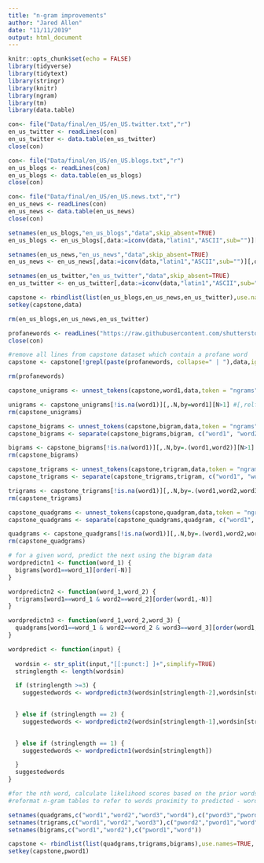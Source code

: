 ```yaml
---
title: "n-gram improvements"
author: "Jared Allen"
date: "11/11/2019"
output: html_document
---
```


```r
knitr::opts_chunk$set(echo = FALSE)
library(tidyverse)
library(tidytext)
library(stringr)
library(knitr)
library(ngram)
library(tm)
library(data.table)
```

```r

con<- file("Data/final/en_US/en_US.twitter.txt","r")
en_us_twitter <- readLines(con)
en_us_twitter <- data.table(en_us_twitter)
close(con)

con<- file("Data/final/en_US/en_US.blogs.txt","r")
en_us_blogs <- readLines(con)
en_us_blogs <- data.table(en_us_blogs)
close(con)

con<- file("Data/final/en_US/en_US.news.txt","r")
en_us_news <- readLines(con)
en_us_news <- data.table(en_us_news)
close(con)
```

```r

setnames(en_us_blogs,"en_us_blogs","data",skip_absent=TRUE)
en_us_blogs <- en_us_blogs[,data:=iconv(data,"latin1","ASCII",sub="")][,data:=str_replace_all(data, "[^a-zA-Z ]", "")][,data:=str_trim(data, "both")][data!=""][!is.na(data)][lengths(strsplit(data," "))>1]

setnames(en_us_news,"en_us_news","data",skip_absent=TRUE)
en_us_news <- en_us_news[,data:=iconv(data,"latin1","ASCII",sub="")][,data:=str_replace_all(data, "[^a-zA-Z ]", "")][,data:=str_trim(data, "both")][data!=""][!is.na(data)][lengths(strsplit(data," "))>1]

setnames(en_us_twitter,"en_us_twitter","data",skip_absent=TRUE)
en_us_twitter <- en_us_twitter[,data:=iconv(data,"latin1","ASCII",sub="")][,data:=str_replace_all(data, "[^a-zA-Z ]", "")][,data:=str_trim(data, "both")][data!=""][!is.na(data)][lengths(strsplit(data," "))>1]

capstone <- rbindlist(list(en_us_blogs,en_us_news,en_us_twitter),use.names=TRUE, idcol=TRUE)
setkey(capstone,data)

rm(en_us_blogs,en_us_news,en_us_twitter)
```

```r
profanewords <- readLines("https://raw.githubusercontent.com/shutterstock/List-of-Dirty-Naughty-Obscene-and-Otherwise-Bad-Words/master/en")
close(con)

#remove all lines from capstone dataset which contain a profane word
capstone <- capstone[!grepl(paste(profanewords, collapse=" | "),data,ignore.case = TRUE)]

rm(profanewords)
```

```r
capstone_unigrams <- unnest_tokens(capstone,word1,data,token = "ngrams",n=1, collapse=FALSE)
```

```r
unigrams <- capstone_unigrams[!is.na(word1)][,.N,by=word1][N>1] #[,relfreq:=N/sum(N)][order(-N)][,topword:=min_rank(desc(N))][topword<=3]
rm(capstone_unigrams)
```

```r
capstone_bigrams <- unnest_tokens(capstone,bigram,data,token = "ngrams",n=2, collapse=FALSE)
capstone_bigrams <- separate(capstone_bigrams,bigram, c("word1", "word2"), sep = " ")
```

```r
bigrams <- capstone_bigrams[!is.na(word1)][,.N,by=.(word1,word2)][N>1] #[,relfreq:=N/sum(N),by=word1][order(word1,-N)][,topword:=min_rank(desc(N)),by=word1][topword<=3]
rm(capstone_bigrams)
```

```r
capstone_trigrams <- unnest_tokens(capstone,trigram,data,token = "ngrams",n=3, collapse=FALSE)
capstone_trigrams <- separate(capstone_trigrams,trigram, c("word1", "word2","word3"), sep = " ")
```

```r
trigrams <- capstone_trigrams[!is.na(word1)][,.N,by=.(word1,word2,word3)][N>1] #[,relfreq:=N/sum(N),by=.(word1,word2)][order(word1,word2,-N)][,topword:=min_rank(desc(N)),by=.(word1,word2)][topword<=3]
rm(capstone_trigrams)
```

```r
capstone_quadgrams <- unnest_tokens(capstone,quadgram,data,token = "ngrams",n=4, collapse=FALSE)
capstone_quadgrams <- separate(capstone_quadgrams,quadgram, c("word1", "word2","word3","word4"), sep = " ")
```

```r
quadgrams <- capstone_quadgrams[!is.na(word1)][,.N,by=.(word1,word2,word3,word4)][N>1] #[,relfreq:=N/sum(N),by=.(word1,word2,word3)][order(word1,word2,word3,-N)][,topword:=min_rank(desc(N)),by=.(word1,word2,word3)][topword<=3]
rm(capstone_quadgrams)
```

```r

# for a given word, predict the next using the bigram data
wordpredictn1 <- function(word_1) {
  bigrams[word1==word_1][order(-N)]
}

wordpredictn2 <- function(word_1,word_2) {
  trigrams[word1==word_1 & word2==word_2][order(word1,-N)]
}

wordpredictn3 <- function(word_1,word_2,word_3) {
  quadgrams[word1==word_1 & word2==word_2 & word3==word_3][order(word1,word2,-N)]
}

wordpredict <- function(input) {
  
  wordsin <- str_split(input,"[[:punct:] ]+",simplify=TRUE)  
  stringlength <- length(wordsin)

  if (stringlength >=3) {
    suggestedwords <- wordpredictn3(wordsin[stringlength-2],wordsin[stringlength-1],wordsin[stringlength])

    
  } else if (stringlength == 2) {
    suggestedwords <- wordpredictn2(wordsin[stringlength-1],wordsin[stringlength])
    

  } else if (stringlength == 1) {
    suggestedwords <- wordpredictn1(wordsin[stringlength])

  }
  suggestedwords
}

```

```r
#for the nth word, calculate likelihood scores based on the prior words
#reformat n-gram tables to refer to words proximity to predicted - word3 in a trigram becomes word1 as it is closest to predicted word

setnames(quadgrams,c("word1","word2","word3","word4"),c("pword3","pword2","pword1","word"))
setnames(trigrams,c("word1","word2","word3"),c("pword2","pword1","word"))
setnames(bigrams,c("word1","word2"),c("pword1","word"))

capstone <- rbindlist(list(quadgrams,trigrams,bigrams),use.names=TRUE, idcol=TRUE)
setkey(capstone,pword1)

```